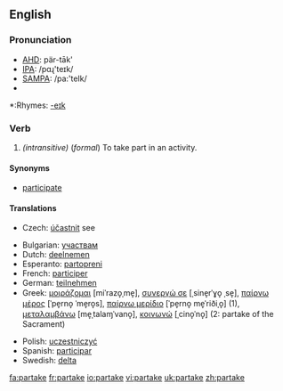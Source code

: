 ==English==

===Pronunciation===
*[[w:AHD|AHD]]: pär-tāk'
*[[w:IPA|IPA]]: /pɑɻ'teɪk/
*[[w:SAMPA|SAMPA]]: /pa:'teIk/
*{{audio|en-us-partake.ogg|Audio (US)}}

*:Rhymes: [[Rhymes:English:-eɪk|-eɪk]]

===Verb===

{{irregverb|'''to partake'''|'''[[partakes]]'''|'''[[partook]]'''|'''[[partaken]]'''|'''[[partaking]]'''}}

#''(intransitive)'' (''formal'') To take part in an activity.

====Synonyms====
*[[participate]]

====Translations====
{{trans-top|to take part on an activity}}
*Czech: [[účastnit]] see
{{trans-mid}}
{{trans-bottom}}

{{top}}
*Bulgarian: [[участвам]]
*Dutch: [[deelnemen]]
*Esperanto: [[partopreni]]
*French: [[participer]]
*German: [[teilnehmen]]
*Greek: [[μοιράζομαι]] [miˈrazo̞ˌme̞], [[συνεργώ σε]] [ˌsine̞rˈɣo̞ ˌse̞], [[παίρνω μέρος]] [ˈpe̞rno̞ ˈme̞ro̞s], [[παίρνω μερίδιο]] [ˈpe̞rno̞ me̞ˈriðiˌo̞] (1), [[μεταλαμβάνω]] [me̞ˌtalaɱˈvano̞], [[κοινωνώ]] [ˌcino̞ˈno̞] (2: partake of the Sacrament)
{{mid}}
*Polish: [[uczestniczyć]]
*Spanish: [[participar]]
*Swedish: [[delta]]
{{bottom}}

[[fa:partake]]
[[fr:partake]]
[[io:partake]]
[[vi:partake]]
[[uk:partake]]
[[zh:partake]]